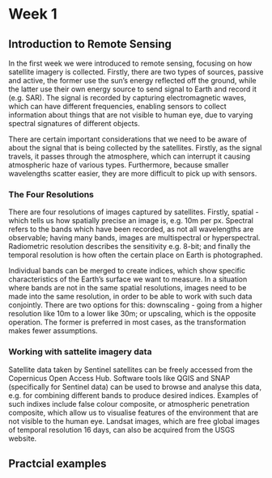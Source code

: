 # Week 1
## Introduction to Remote Sensing

In the first week we were introduced to remote sensing, focusing on how satellite imagery is collected. Firstly, there are two types of sources, passive and active, the former use the sun's energy reflected off the ground, while the latter use their own energy source to send signal to Earth and record it (e.g. SAR). The signal is recorded by capturing electromagnetic waves, which can have different frequencies, enabling sensors to collect information about things that are not visible to human eye, due to varying spectral signatures of different objects.

There are certain important considerations that we need to be aware of about the signal that is being collected by the satellites. Firstly, as the signal travels, it passes through the atmosphere, which can interrupt it causing atmospheric haze of various types. Furthermore, because smaller wavelengths scatter easier, they are more difficult to pick up with sensors.

### The Four Resolutions
There are four resolutions of images captured by satellites. Firstly, spatial - which tells us how spatially precise an image is, e.g. 10m per px. Spectral refers to the bands which have been recorded, as not all wavelengths are observable; having many bands, images are multispectral or hyperspectral. Radiometric resolution describes the sensitivity e.g. 8-bit; and finally the temporal resolution is how often the certain place on Earth is photographed.

Individual bands can be merged to create indices, which show specific characteristics of the Earth's surface we want to measure. In a situation where bands are not in the same spatial resolutions, images need to be made into the same resolution, in order to be able to work with such data conjointly. There are two options for this: downscaling - going from a higher resolution like 10m to a lower like 30m; or upscaling, which is the opposite operation. The former is preferred in most cases, as the transformation makes fewer assumptions.

### Working with sattelite imagery data
Satellite data taken by Sentinel satellites can be freely accessed from the Copernicus Open Access Hub. Software tools like QGIS and SNAP (specifically for Sentinel data) can be used to browse and analyse this data, e.g. for combining different bands to produce desired indices. Examples of such indixes include false colour composite, or atmospheric penetration composite, which allow us to visualise features of the environment that are not visible to the human eye. Landsat images, which are free global images of temporal resolution 16 days, can also be acquired from the USGS website.

## Practcial examples
